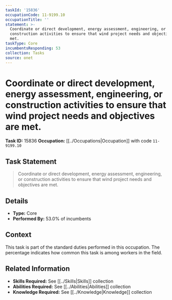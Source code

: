 ```yaml
---
taskId: '15836'
occupationCode: 11-9199.10
occupationTitle: ''
statement: >-
  Coordinate or direct development, energy assessment, engineering, or
  construction activities to ensure that wind project needs and objectives are
  met.
taskType: Core
incumbentsResponding: 53
collection: Tasks
source: onet
---
```

# Coordinate or direct development, energy assessment, engineering, or construction activities to ensure that wind project needs and objectives are met.

**Task ID:** 15836
**Occupation:** [[../Occupations|Occupation]] with code `11-9199.10`

## Task Statement

> Coordinate or direct development, energy assessment, engineering, or construction activities to ensure that wind project needs and objectives are met.

## Details

- **Type:** Core
- **Performed By:** 53.0% of incumbents

## Context

This task is part of the standard duties performed in this occupation. The percentage indicates how common this task is among workers in the field.

## Related Information

- **Skills Required:** See [[../Skills|Skills]] collection
- **Abilities Required:** See [[../Abilities|Abilities]] collection
- **Knowledge Required:** See [[../Knowledge|Knowledge]] collection
